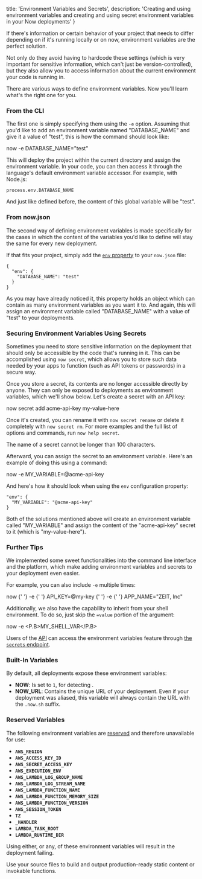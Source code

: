 
  title: 'Environment Variables and Secrets',
  description: 'Creating and using environment variables and creating and using secret environment variables in your Now deployments'
}

If there's information or certain behavior of your project that needs to differ depending on if it's running locally or on now, environment variables are the perfect solution.

Not only do they avoid having to hardcode these settings (which is very important for sensitive information, which can't just be version-controlled), but they also allow you to access information about the current environment your code is running in.

There are various ways to define environment variables. Now you'll learn what's the right one for you.

### From the CLI

The first one is simply specifying them using the `-e` option. Assuming that you'd like to add an environment variable named "DATABASE_NAME" and give it a value of "test", this is how the command should look like:

<TerminalInput>now -e DATABASE_NAME="test"</TerminalInput>

This will deploy the project within the current directory and assign the environment variable. In your code, you can then access it through the language's default environment variable accessor. For example, with Node.js:

```
process.env.DATABASE_NAME
```

And just like defined before, the content of this global variable will be "test".

### From now.json
The second way of defining environment variables is made specifically for the cases in which the content of the variables you'd like to define will stay the same for every new deployment.

If that fits your project, simply add the [`env` property](/docs/v2/deployments/configuration#env) to your `now.json` file:

```
{
  "env": {
    "DATABASE_NAME": "test"
  }
}
```

As you may have already noticed it, this property holds an object which can contain as many environment variables as you want it to. And again, this will assign an environment variable called "DATABASE_NAME" with a value of "test" to your deployments.

### Securing Environment Variables Using Secrets
Sometimes you need to store sensitive information on the deployment that should only be accessible by the code that's running in it. This can be accomplished using `now secret`, which allows you to store such data needed by your apps to function (such as API tokens or passwords) in a secure way.

Once you store a secret, its contents are no longer accessible directly by anyone. They can only be exposed to deployments as environment variables, which we'll show below.
Let's create a secret with an API key:

<TerminalInput>
<P.B>now secret add</P.B> acme-api-key my-value-here
</TerminalInput>

Once it's created, you can rename it with `now secret rename` or delete it completely with `now secret rm`. For more examples and the full list of options and commands, run `now help secret`.

<Note>The name of a secret cannot be longer than 100 characters.</Note>

Afterward, you can assign the secret to an environment variable. Here's an example of doing this using a command:

<TerminalInput>
now -e <P.B>MY_VARIABLE=@acme-api-key</P.B>
</TerminalInput>

And here's how it should look when using the `env` configuration property:

```
"env": {
  "MY_VARIABLE": "@acme-api-key"
}
```

Both of the solutions mentioned above will create an environment variable called "MY_VARIABLE" and assign the content of the "acme-api-key" secret to it (which is "my-value-here").

### Further Tips

We implemented some sweet functionalities into the command line interface and the platform, which make adding environment variables and secrets to your deployment even easier.

For example, you can also include `-e` multiple times:

<TerminalInput>
  now
  {' '}
  <P.B>-e</P.B>
  {' '}
  API_KEY=@my-key
  {' '}
  <P.B>-e</P.B>
  {' '}
  APP_NAME="ZEIT, Inc"
</TerminalInput>

Additionally, we also have the capability to inherit from your shell environment. To do so, just skip the `=value` portion of the argument:

<TerminalInput>now -e <P.B>MY_SHELL_VAR</P.B></TerminalInput>

Users of the [API](/docs/api) can access the environment variables feature through [the `secrets` endpoint](/docs/api/v2#endpoints/secrets).

### Built-In Variables
By default, all deployments expose these environment variables:

* **NOW**: Is set to `1`, for detecting <Now color="#000"/>.
* **NOW_URL**: Contains the unique URL of your deployment. Even if your deployment was aliased, this variable will always contain the URL with the `.now.sh` suffix.

### Reserved Variables
The following environment variables are [reserved](https://docs.aws.amazon.com/lambda/latest/dg/current-supported-versions.html#lambda-environment-variables) and therefore unavailable for use:

* **`AWS_REGION`**
* **`AWS_ACCESS_KEY_ID`**
* **`AWS_SECRET_ACCESS_KEY`**
* **`AWS_EXECUTION_ENV`**
* **`AWS_LAMBDA_LOG_GROUP_NAME`**
* **`AWS_LAMBDA_LOG_STREAM_NAME`**
* **`AWS_LAMBDA_FUNCTION_NAME`**
* **`AWS_LAMBDA_FUNCTION_MEMORY_SIZE`**
* **`AWS_LAMBDA_FUNCTION_VERSION`**
* **`AWS_SESSION_TOKEN`**
* **`TZ`**
* **`_HANDLER`**
* **`LAMBDA_TASK_ROOT`**
* **`LAMBDA_RUNTIME_DIR`**

Using either, or any, of these environment variables will result in the deployment failing.

<Card title="Read Next: Builds" href="/docs/v2/deployments/builds">
Use your source files to build and output production-ready static content or invokable functions.
</Card>

